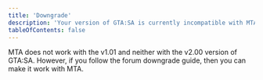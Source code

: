 ```yaml
---
title: 'Downgrade'
description: 'Your version of GTA:SA is currently incompatible with MTA. Try to downgrade it.'
tableOfContents: false
---
```



MTA does not work with the v1.01 and neither with the v2.00 version of GTA:SA.
However, if you follow the forum downgrade guide, then you can make it work with MTA.

<IconLinkCard
    icon="gitter"
    title="Downgrade Guide"
    description="Patching your 1.01 or 2.00 version of gta_sa.exe"
    href="https://forum.multitheftauto.com/topic/11757-patching-your-101-or-200-version-of-gta_saexe/" />
